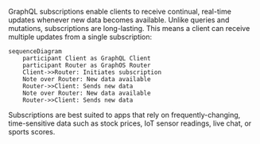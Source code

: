 
GraphQL subscriptions enable clients to receive continual, real-time updates whenever new data becomes available. Unlike queries and mutations, subscriptions are long-lasting. This means a client can receive multiple updates from a single subscription:

```mermaid
sequenceDiagram
    participant Client as GraphQL Client
    participant Router as GraphOS Router
    Client->>Router: Initiates subscription
    Note over Router: New data available
    Router->>Client: Sends new data
    Note over Router: New data available
    Router->>Client: Sends new data
```

Subscriptions are best suited to apps that rely on frequently-changing, time-sensitive data such as stock prices, IoT sensor readings, live chat, or sports scores.
